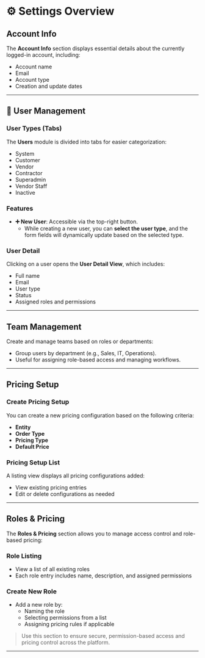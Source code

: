 # ⚙️ Settings Overview

## Account Info

The **Account Info** section displays essential details about the currently logged-in account, including:

- Account name
- Email
- Account type
- Creation and update dates

---

## 👥 User Management

### User Types (Tabs)

The **Users** module is divided into tabs for easier categorization:

- System
- Customer
- Vendor
- Contractor
- Superadmin
- Vendor Staff
- Inactive

### Features

- **➕ New User**: Accessible via the top-right button.
  - While creating a new user, you can **select the user type**, and the form fields will dynamically update based on the selected type.

### User Detail

Clicking on a user opens the **User Detail View**, which includes:

- Full name
- Email
- User type
- Status
- Assigned roles and permissions

---

## Team Management

Create and manage teams based on roles or departments:

- Group users by department (e.g., Sales, IT, Operations).
- Useful for assigning role-based access and managing workflows.

---

## Pricing Setup

### Create Pricing Setup

You can create a new pricing configuration based on the following criteria:

- **Entity**
- **Order Type**
- **Pricing Type**
- **Default Price**

### Pricing Setup List

A listing view displays all pricing configurations added:

- View existing pricing entries
- Edit or delete configurations as needed

---

## Roles & Pricing

The **Roles & Pricing** section allows you to manage access control and role-based pricing:

### Role Listing

- View a list of all existing roles
- Each role entry includes name, description, and assigned permissions

### Create New Role

- Add a new role by:
  - Naming the role
  - Selecting permissions from a list
  - Assigning pricing rules if applicable

> Use this section to ensure secure, permission-based access and pricing control across the platform.

---
